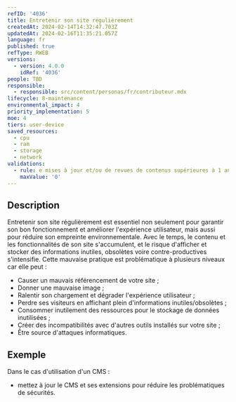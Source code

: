 ```yaml
---
refID: '4036'
title: Entretenir son site régulièrement
createdAt: 2024-02-14T14:32:47.703Z
updatedAt: 2024-02-16T11:35:21.057Z
language: fr
published: true
refType: RWEB
versions:
  - version: 4.0.0
    idRef: '4036'
people: TBD
responsible:
  - responsible: src/content/personas/fr/contributeur.mdx
lifecycle: 8-maintenance
environmental_impact: 4
priority_implementation: 5
moe: 4
tiers: user-device
saved_resources:
  - cpu
  - ram
  - storage
  - network
validations:
  - rule: e mises à jour et/ou de revues de contenus supérieures à 1 an
    maxValue: '0'
---
```


## Description

Entretenir son site régulièrement est essentiel non seulement pour garantir son bon fonctionnement et améliorer l'expérience utilisateur, mais aussi pour réduire son empreinte environnementale. Avec le temps, le contenu et les fonctionnalités de son site s'accumulent, et le risque d'afficher et stocker des informations inutiles, obsolètes voire contre-productives s'intensifie.
Cette mauvaise pratique est problématique à plusieurs niveaux car elle peut :

* Causer un mauvais référencement de votre site ;
* Donner une mauvaise image ;
* Ralentir son chargement et dégrader l'expérience utilisateur ;
* Perdre ses visiteurs en affichant plein d'informations inutiles/obsolètes ;
* Consommer inutilement des ressources pour le stockage de données inutilisées ;
* Créer des incompatibilités avec d'autres outils installés sur votre site ;
* Être source d'attaques informatiques.

## Exemple

Dans le cas d'utilisation d'un CMS :

* mettez à jour le CMS et ses extensions pour réduire les problématiques de sécurités.
